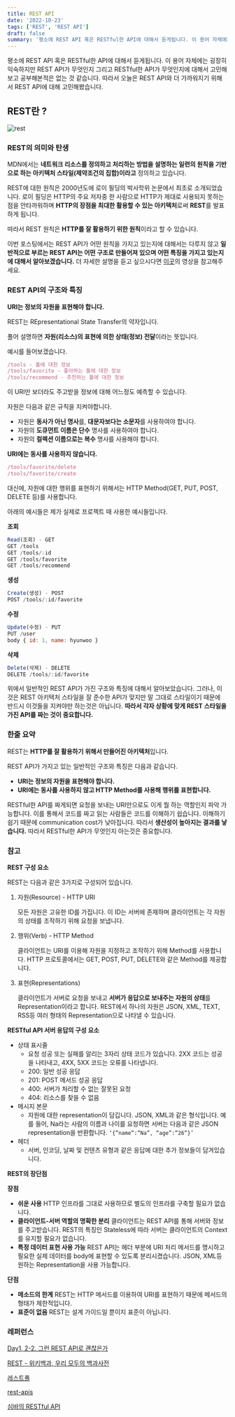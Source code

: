 ```yaml
---
title: REST API
date: '2022-10-23'
tags: ['REST', 'REST API']
draft: false
summary: '평소에 REST API 혹은 RESTful한 API에 대해서 듣게됩니다. 이 용어 자체에는 굉장히 익숙하지만 REST API가 무엇인지 그리고 RESTful한 API가 무엇인지에 대해서 고민해보고 공부해본적은 없는 것 같습니다. 따라서 오늘은 REST API와 더 가까워지기 위해서 REST API에 대해 고민해봤습니다.'
---
```


평소에 REST API 혹은 RESTful한 API에 대해서 듣게됩니다. 이 용어 자체에는 굉장히 익숙하지만 REST API가 무엇인지 그리고 RESTful한 API가 무엇인지에 대해서 고민해보고 공부해본적은 없는 것 같습니다. 따라서 오늘은 REST API와 더 가까워지기 위해서 REST API에 대해 고민해봤습니다.

## REST란 ?

![rest](/static/images/rest.png)

### REST의 의미와 탄생

MDN에서는 **네트워크 리소스를 정의하고 처리하는 방법을 설명하는 일련의 원칙을 기반으로 하는 아키텍처 스타일(제약조건의 집합)이라고** 정의하고 있습니다.

REST에 대한 원칙은 2000년도에 로이 필딩의 박사학위 논문에서 최초로 소개되었습니다. 로이 필딩은 HTTP의 주요 저자중 한 사람으로 HTTP가 제대로 사용되지 못하는 점을 안타까워하며 **HTTP의 장점을 최대한 활용할 수 있는 아키텍처**로써 **REST**를 발표하게 됩니다.

따라서 REST 원칙은 **HTTP를 잘 활용하기 위한 원칙**이라고 할 수 있습니다.

이번 포스팅에서는 REST API가 어떤 원칙을 가지고 있는지에 대해서는 다루지 않고 **일반적으로 부르는 REST API는 어떤 구조로 만들어져 있으며 어떤 특징을 가지고 있는지에 대해서 알아보겠습니다.** 더 자세한 설명을 듣고 싶으시다면 [이곳](https://www.youtube.com/watch?v=RP_f5dMoHFc&t=1412s)의 영상을 참고해주세요.

### REST API의 구조와 특징

**URI는 정보의 자원을 표현해야 합니다.**

REST는 REpresentational State Transfer의 약자입니다.

풀어 설명하면 **자원(리소스)의 표현에 의한 상태(정보) 전달**이라는 뜻입니다.

예시를 들어보겠습니다.

```jsx
/tools - 툴에 대한 정보
/tools/favorite - 좋아하는 툴에 대한 정보
/tools/recommend - 추천하는 툴에 대한 정보
```

이 URI만 보더라도 주고받을 정보에 대해 어느정도 예측할 수 있습니다.

자원은 다음과 같은 규칙을 지켜야합니다.

- 자원은 **동사가 아닌 명사**를, **대문자보다는 소문자**를 사용하여야 합니다.
- 자원의 **도큐먼트 이름은 단수** 명사를 사용하여야 합니다.
- 자원의 **컬렉션 이름으로는 복수** 명사를 사용해야 합니다.

**URI에는 동사를 사용하지 않습니다.**

```jsx
/tools/favorite/delete
/tools/favorite/create
```

대신에, 자원에 대한 행위를 표현하기 위해서는 HTTP Method(GET, PUT, POST, DELETE 등)를 사용합니다.

아래의 예시들은 제가 실제로 프로젝트 때 사용한 예시들입니다.

**조회**

```jsx
Read(조회) - GET
GET /tools
GET /tools/:id
GET /tools/favorite
GET /tools/recommend
```

**생성**

```jsx
Create(생성) - POST
POST /tools/:id/favorite
```

**수정**

```jsx
Update(수정) - PUT
PUT /user
body { id: 1, name: hyunwoo }
```

**삭제**

```jsx
Delete(삭제) - DELETE
DELETE /tools/:id/favorite
```

위에서 일반적인 REST API가 가진 구조와 특징에 대해서 알아보았습니다. 그러나, 이것은 REST 아키텍처 스타일을 잘 준수한 API가 맞지만 말 그대로 스타일이기 때문에 반드시 이것들을 지켜야만 하는것은 아닙니다. **따라서 각자 상황에 맞게 REST 스타일을 가진 API를 짜는 것이 중요합니다.**

### 한줄 요약

REST는 **HTTP를 잘 활용하기 위해서 만들어진 아키텍처**입니다.

REST API가 가지고 있는 일반적인 구조와 특징은 다음과 같습니다.

- **URI는 정보의 자원을 표현해야 합니다.**
- **URI에는 동사를 사용하지 않고 HTTP Method를 사용해 행위를 표현합니다.**

RESTful한 API를 짜게되면 요청을 보내는 URI만으로도 이게 뭘 하는 역할인지 파악 가능합니다. 이를 통해서 코드를 짜고 읽는 사람들은 코드를 이해하기 쉽습니다. 이해하기 쉽기 때문에 communication cost가 낮아집니다. 따라서 **생산성이 높아지는 결과를 낳습니다.** 따라서 RESTful한 API가 무엇인지 아는것은 중요합니다.

### 참고

**REST 구성 요소**

REST는 다음과 같은 3가지로 구성되어 있습니다.

1. 자원(Resource) - HTTP URI

   모든 자원은 고유한 ID를 가집니다. 이 ID는 서버에 존재하며 클라이언트는 각 자원의 상태를 조작하기 위해 요청을 보냅니다.

2. 행위(Verb) - HTTP Method

   클라이언트는 URI를 이용해 자원을 지정하고 조작하기 위해 Method를 사용합니다. HTTP 프로토콜에서는 GET, POST, PUT, DELETE와 같은 Method를 제공합니다.

3. 표현(Representations)

   클라이언트가 서버로 요청을 보내고 **서버가 응답으로 보내주는 자원의 상태**를 Representation이라고 합니다. REST에서 하나의 자원은 JSON, XML, TEXT, RSS등 여러 형태의 Representation으로 나타낼 수 있습니다.

**RESTful API 서버 응답의 구성 요소**

- 상태 표시줄
  - 요청 성공 또는 실패를 알리는 3자리 상태 코드가 있습니다. 2XX 코드는 성공을 나타내고, 4XX, 5XX 코드는 오류를 나타냅니다.
  - 200: 일반 성공 응답
  - 201: POST 메서드 성공 응답
  - 400: 서버가 처리할 수 없는 잘못된 요청
  - 404: 리소스를 찾을 수 없음
- 메시지 본문
  - 자원에 대한 representation이 담깁니다. JSON, XML과 같은 형식입니다. 예를 들어, Na라는 사람의 이름과 나이를 요청하면 서버는 다음과 같은 JSON representation을 반환합니다.
    `‘{”name”:”Na”, “age”:”26”}’`
- 헤더
  - 서버, 인코딩, 날짜 및 컨텐츠 유형과 같은 응답에 대한 추가 정보들이 담겨있습니다.

**REST의 장단점**

**장점**

- **쉬운 사용**
  HTTP 인프라를 그대로 사용하므로 별도의 인프라를 구축할 필요가 없습니다.
- **클라이언트-서버 역할의 명확한 분리**
  클라이언트는 REST API를 통해 서버와 정보를 주고받습니다. REST의 특징인 Stateless에 따라 서버는 클라이언트의 Context를 유지할 필요가 없습니다.
- **특정 데이터 표현 사용 가능**
  REST API는 헤더 부분에 URI 처리 메서드를 명시하고 필요한 실제 데이터를 body에 표현할 수 있도록 분리시켰습니다. JSON, XML등 원하는 Representation을 사용 가능합니다.

**단점**

- **메소드의 한계**
  REST는 HTTP 메서드를 이용하여 URI를 표현하기 때문에 메서드의 형태가 제한적입니다.
- **표준이 없음**
  REST는 설계 가이드일 뿐이지 표준이 아닙니다.

### 레퍼런스

[Day1, 2-2. 그런 REST API로 괜찮은가](https://www.youtube.com/watch?v=RP_f5dMoHFc)

[REST - 위키백과, 우리 모두의 백과사전](https://ko.wikipedia.org/wiki/REST)

[레스트풀](http://wiki.hash.kr/index.php/%EB%A0%88%EC%8A%A4%ED%8A%B8%ED%92%80#Cacheable_.28.EC.BA.90.EC.8B.9C_.EC.B2.98.EB.A6.AC_.EA.B0.80.EB.8A.A5.29)

[rest-apis](https://www.ibm.com/kr-ko/cloud/learn/rest-apis)

[심바의 RESTful API](https://www.youtube.com/watch?v=NODVCBmyaXs&t=154s)

